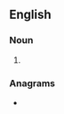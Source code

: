 ==English==

===Noun===
{{head|en|noun form}}

# {{plural of|pericenter|lang=en}}

===Anagrams===
* {{anagrams|en|a=ceeeinprrst|pericentres}}